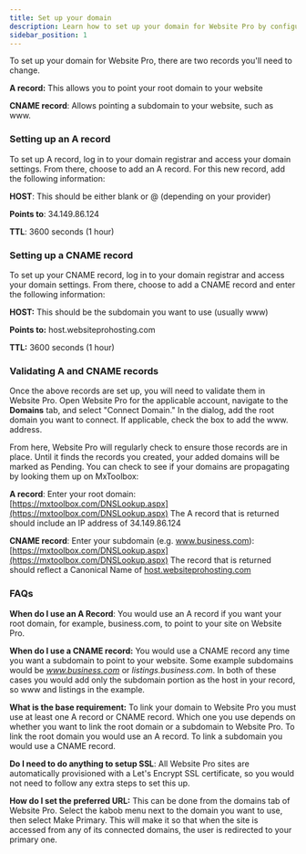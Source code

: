 ```yaml
---
title: Set up your domain
description: Learn how to set up your domain for Website Pro by configuring A and CNAME records.
sidebar_position: 1
---
```


To set up your domain for Website Pro, there are two records you'll need to change.

**A record:** This allows you to point your root domain to your website

**CNAME record**: Allows pointing a subdomain to your website, such as www.

### Setting up an A record

To set up A record, log in to your domain registrar and access your domain settings. From there, choose to add an A record. For this new record, add the following information:

**HOST**: This should be either blank or @ (depending on your provider)

**Points to**:  34.149.86.124 

**TTL**: 3600 seconds (1 hour)

### Setting up a CNAME record

To set up your CNAME record, log in to your domain registrar and access your domain settings. From there, choose to add a CNAME record and enter the following information:

**HOST:** This should be the subdomain you want to use (usually www)

**Points to:** host.websiteprohosting.com

**TTL:** 3600 seconds (1 hour)

### Validating A and CNAME records

Once the above records are set up, you will need to validate them in Website Pro. Open Website Pro for the applicable account, navigate to the **Domains** tab, and select "Connect Domain." In the dialog, add the root domain you want to connect. If applicable, check the box to add the www. address.

From here, Website Pro will regularly check to ensure those records are in place. Until it finds the records you created, your added domains will be marked as Pending. You can check to see if your domains are propagating by looking them up on MxToolbox:

**A record**: Enter your root domain: [https://mxtoolbox.com/DNSLookup.aspx](https://mxtoolbox.com/DNSLookup.aspx)
The A record that is returned should include an IP address of 34.149.86.124 

**CNAME record**: Enter your subdomain (e.g. www.business.com): [https://mxtoolbox.com/DNSLookup.aspx](https://mxtoolbox.com/DNSLookup.aspx) 
The record that is returned should reflect a Canonical Name of [host.websiteprohosting.com](http://host.websiteprohosting.com/)

### FAQs

**When do I use an A Record**: You would use an A record if you want your root domain, for example, business.com, to point to your site on Website Pro.

**When do I use a CNAME record:** You would use a CNAME record any time you want a subdomain to point to your website. Some example subdomains would be *www.business.com* or *listings.business.com*. In both of these cases you would add only the subdomain portion as the host in your record, so www and listings in the example.

**What is the base requirement:** To link your domain to Website Pro you must use at least one A record or CNAME record. Which one you use depends on whether you want to link the root domain or a subdomain to Website Pro. To link the root domain you would use an A record. To link a subdomain you would use a CNAME record.

**Do I need to do anything to setup SSL**: All Website Pro sites are automatically provisioned with a Let's Encrypt SSL certificate, so you would not need to follow any extra steps to set this up.

**How do I set the preferred URL:** This can be done from the domains tab of Website Pro. Select the kabob menu next to the domain you want to use, then select Make Primary. This will make it so that when the site is accessed from any of its connected domains, the user is redirected to your primary one.